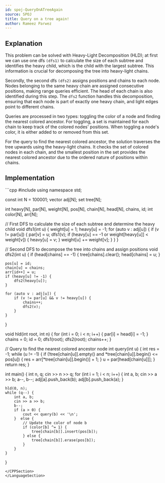 ```yaml
---
id: spoj-QueryOnATreeAgain
source: SPOJ
title: Query on a tree again!
author: Rameez Parwez
---
```


## Explanation

This problem can be solved with Heavy-Light Decomposition (HLD); at first we can use one dfs `(dfs1)` to calculate the size of each subtree and identifies the heavy child, which is the child with the largest subtree. This information is crucial for decomposing the tree into heavy-light chains.

Secondly, the second dfs `(dfs2)` assigns positions and chains to each node. Nodes belonging to the same heavy chain are assigned consecutive positions, making range queries efficient. The head of each chain is also identified during this step. The `dfs2` function handles this decomposition, ensuring that each node is part of exactly one heavy chain, and light edges point to different chains.

Queries are processed in two types: toggling the color of a node and finding the nearest colored ancestor. For toggling, a set is maintained for each chain to keep track of the colored nodes' positions. When toggling a node's color, it is either added to or removed from this set.

For the query to find the nearest colored ancestor, the solution traverses the tree upwards using the heavy-light chains. It checks the set of colored nodes in each chain, and the smallest position in the set provides the nearest colored ancestor due to the ordered nature of positions within chains.


## Implementation

<LanguageSection>
<CPPSection>
```cpp
#include <bits/stdc++.h>
using namespace std;

const int N = 100001;
vector<int> adj[N];
set<int> tree[N];

int heavy[N], par[N], weight[N], pos[N], chain[N], head[N], chains, id;
int color[N], arr[N];

// First DFS to calculate the size of each subtree and determine the heavy child
void dfs1(int u) {
    weight[u] = 1;
    heavy[u] = -1;
    for (auto v : adj[u]) {
        if (v != par[u]) {
            par[v] = u;
            dfs1(v);
            if (heavy[u] == -1 or weight[heavy[u]] < weight[v]) {
                heavy[u] = v;
            }
            weight[u] += weight[v];
        }
    }
}

// Second DFS to decompose the tree into chains and assign positions
void dfs2(int u) {
    if (head[chains] == -1) {
        tree[chains].clear();
        head[chains] = u;
    }

    pos[u] = id;
    chain[u] = chains;
    arr[id++] = u;
    if (heavy[u] != -1) {
        dfs2(heavy[u]);
    }

    for (auto v : adj[u]) {
        if (v != par[u] && v != heavy[u]) {
            chains++;
            dfs2(v);
        }
    }
}

void hld(int root, int n) {
    for (int i = 0; i < n; i++) {
        par[i] = head[i] = -1;
    }
    chains = 0;
    id = 0;
    dfs1(root);
    dfs2(root);
    chains++;
}

// Query to find the nearest colored ancestor node
int query(int u) {
    int res = -1;
    while (u != -1) {
        if (!tree[chain[u]].empty() and *tree[chain[u]].begin() <= pos[u]) {
            res = arr[*tree[chain[u]].begin()] + 1;
        }
        u = par[head[chain[u]]];
    }
    return res;
}

int main() {
    int n, q;
    cin >> n >> q;
    for (int i = 1; i < n; i++) {
        int a, b;
        cin >> a >> b;
        a--, b--;
        adj[a].push_back(b);
        adj[b].push_back(a);
    }
    
    hld(0, n);
    while (q--) {
        int a, b;
        cin >> a >> b;
        b--;
        if (a > 0) {
            cout << query(b) << '\n';
        }  else {
            // Update the color of node b
            if (color[b] ^= 1) {
                tree[chain[b]].insert(pos[b]);
            } else {
                tree[chain[b]].erase(pos[b]);
            }
        }
    }
}
```
</CPPSection>
</LanguageSection>
